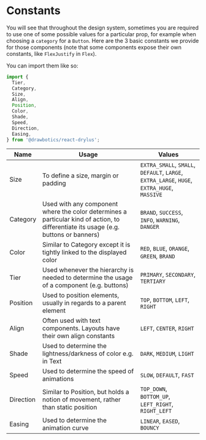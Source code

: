 # Constants

You will see that throughout the design system, sometimes you are required to use one of some possible values for a particular prop, for example when choosing a `category` for a `Button`. Here are the 3 basic constants we provide for those components (note that some components expose their own constants, like `FlexJustify` in `Flex`).

You can import them like so:
```jsx
import {
  Tier,
  Category,
  Size,
  Align,
  Position,
  Color,
  Shade,
  Speed,
  Direction,
  Easing,
} from '@drawbotics/react-drylus';
```

| Name | Usage | Values |
| ---- | ----- | ------ |
| Size | To define a size, margin or padding | `EXTRA_SMALL`, `SMALL`, `DEFAULT`, `LARGE`, `EXTRA_LARGE`, `HUGE`, `EXTRA_HUGE`, `MASSIVE` |
| Category | Used with any component where the color determines a particular kind of action, to differentiate its usage (e.g. buttons or banners) | `BRAND`, `SUCCESS`, `INFO`, `WARNING`, `DANGER` |
| Color | Similar to Category except it is tightly linked to the displayed color | `RED`, `BLUE`, `ORANGE`, `GREEN`, `BRAND` |
| Tier | Used whenever the hierarchy is needed to determine the usage of a component (e.g. buttons) | `PRIMARY`, `SECONDARY`, `TERTIARY` |
| Position | Used to position elements, usually in regards to a parent element | `TOP`, `BOTTOM`, `LEFT`, `RIGHT` |
| Align | Often used with text components. Layouts have their own align constants  | `LEFT`, `CENTER`, `RIGHT` |
| Shade | Used to determine the lightness/darkness of color e.g. in Text | `DARK`, `MEDIUM`, `LIGHT` |
| Speed | Used to determine the speed of animations  | `SLOW`, `DEFAULT`, `FAST` |
| Direction | Similar to Position, but holds a notion of movement, rather than static position  | `TOP_DOWN`, `BOTTOM_UP`, `LEFT_RIGHT`, `RIGHT_LEFT` |
| Easing | Used to determine the animation curve  | `LINEAR`, `EASED`, `BOUNCY` |
